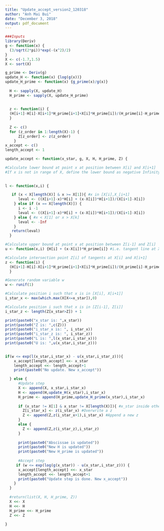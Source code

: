 ```yaml
---
title: "Update_accept_version2_120318"
author: "Anh Mai Bui"
date: "December 3, 2018"
output: pdf_document
---
```


```r
###Inputs
library(Deriv)
g <- function(x) {
  (3/sqrt(2*pi))*exp(-(x^2)/2)
}
X <- c(-1.7,1.5)
X <- sort(X)

g_prime <- Deriv(g)
update_H <- function(x) {log(g(x))}
update_H_prime <- function(x) {g_prime(x)/g(x)}
  
  H <- sapply(X, update_H)
  H_prime <- sapply(X, update_H_prime) 
  
  
  z <- function(i) {
  (H[i+1]-H[i]-X[i+1]*H_prime[i+1]+X[i]*H_prime[i])/(H_prime[i]-H_prime[i+1])
  }
  
  Z <- c()
  for (z_order in 1:length(X)-1) {
      Z[z_order] <- z(z_order)
    }
x_accept <- c()
length_accept <- 1
```


```r
update_accept <- function(x_star, g, X, H, H_prime, Z) {

#Calculate lower bound at point x at position between X[i] and X[i+1] 
#If x is not in range of X, define the lower bound as negative Infinity
  
  
l <- function(x,i) {

   if (x < X[length(X)] & x >= X[1]){ #x in [X[i],X_[i+1] 
      leval <- ((X[i+1]-x)*H[i] + (x-X[i])*H[i+1])/(X[i+1]-X[i])
    } else if (x == X[length(X)]) { 
      i <- i -1
      leval <- ((X[i+1]-x)*H[i] + (x-X[i])*H[i+1])/(X[i+1]-X[i])
    } else { #x < X[1] or x > X[k]
      leval <- -Inf
    }
   return(leval)
  }

#Calculate upper bound at point x at position between Z[i-1] and Z[i]
u <- function(x,i) {H[i] + (x-X[i])*H_prime[i]} #i.e. tangent line at X[i]

#Calculate intersection point Z[i] of tangents at X[i] and X[i+1]
z <- function(i) {
  (H[i+1]-H[i]-X[i+1]*H_prime[i+1]+X[i]*H_prime[i])/(H_prime[i]-H_prime[i+1])
  }

#Generate random variable w
w <- runif(1)

#Calculate position i such that x is in [X[i], X[i+1]]
i_star_x <- max(which.max(X[X<=x_star]),0)

#Calculate position i such that x is in [Z[i-1], Z[i]]
i_star_z <- length(Z[x_star>Z]) + 1

print(paste0("x_star is: ",x_star))
print(paste0("Z is: ",c(Z)))
print(paste0("i_star_x is: ", i_star_x))
print(paste0("i_star_z is: ", i_star_z))
print(paste0("L is: ",l(x_star,i_star_x)))
print(paste0("U is: ",u(x_star,i_star_z)))

 
if(w <= exp(l(x_star,i_star_x) - u(x_star,i_star_z))){
    x_accept[length_accept] <<- x_star
    length_accept <<- length_accept+1
    print(paste0("No update. New x_accept"))

  } else {
      #Update step
      X <- append(X, x_star,i_star_x)
      H <- append(H,update_H(x_star),i_star_x)
      H_prime <- append(H_prime,update_H_prime(x_star),i_star_x)
      
      if (x_star != X[1] & x_star != X[length(X)]){ #x_star inside other X
        Z[i_star_x] <- z(i_star_x) #Overwrite a z
        Z <- append(Z,z(i_star_x+1),i_star_x) #Append a new z
      }
      else {
        Z <- append(Z,z(i_star_z),i_star_z)
      }
      
      print(paste0("Abscissae is updated"))
      print(paste0("New H is updated"))
      print(paste0("New H_prime is updated"))
      
      #Accept step
     if (w <= exp(log(g(x_star)) - u(x_star,i_star_z))) {
      x_accept[length_accept] <<- x_star
      length_accept <<- length_accept+1
      print(paste0("Update step is done. New x_accept"))
    }
  }
  
  #return(list(X, H, H_prime, Z))
  X <<- X
  H <<- H
  H_prime <<- H_prime
  Z <<- Z    
  
}
```



